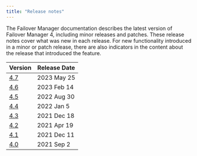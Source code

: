```yaml
---
title: "Release notes"
---
```

The Failover Manager documentation describes the latest version of Failover Manager 4,
including minor releases and patches. These release notes
cover what was new in each release. For new functionality introduced
in a minor or patch release, there are also indicators in the content
about the release that introduced the feature.

| Version | Release Date |
| ------- | ------------ |
| [4.7](03_efm_47_rel_notes) | 2023 May 25 |
| [4.6](04_efm_46_rel_notes) | 2023 Feb 14 |
| [4.5](05_efm_45_rel_notes) | 2022 Aug 30 |
| [4.4](06_efm_44_rel_notes) | 2022 Jan 5 |
| [4.3](07_efm_43_rel_notes) | 2021 Dec 18|
| [4.2](08_efm_42_rel_notes) | 2021 Apr 19|
| [4.1](09_efm_41_rel_notes) | 2021 Dec 11 |
| [4.0](10_efm_40_rel_notes) | 2021 Sep 2  |



